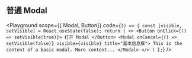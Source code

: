 
## 普通 Modal

<Playground
  scope={{ Modal, Button}}
  code={`
() => {
  const [visible, setVisible] = React.useState(false);
  return (
    <>
      <Button onClick={() => setVisible(true)}>
        打开 Modal
      </Button>
      <Modal onCancel={() => setVisible(false)} visible={visible} title="基本信息框">
        This is the content of a basic modal. More content...
      </Modal>
    </>
  )
};
`}
/>
